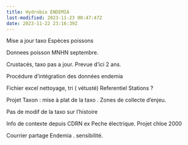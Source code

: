 ```yaml
---
title: Hydrobio ENDEMIA
last-modified: 2023-11-23 00:47:47Z
date: 2023-11-22 23:16:39Z
---
```


Mise a jour taxo 
Espèces poissons 

Donnees poisson MNHN septembre.

Crustacés,  taxo pas a jour. Prevue d'ici 2 ans.


Procédure d'intégration des données endemia 

Fichier excel  nettoyage,  tri ( vétusté)
Referentiel Stations ?

Projet Taxon : mise à plat de la taxo . Zones de collecte d'enjeu. 

Pas de modif de la taxo sur l'histoire 

Info de contexte depuis CDRN ex Peche électrique. 
Projet chloe 2000

Courrier partage Endemia . sensibilité.




